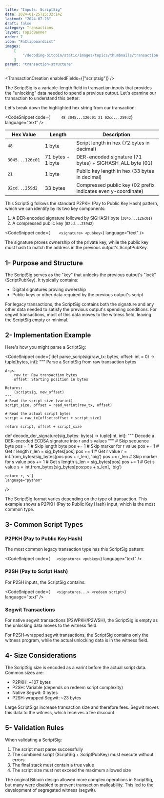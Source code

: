 ```yaml
---
title: "Inputs: ScriptSig"
date: 2024-01-25T15:32:14Z
lastmod: "2024-07-26"
draft: false
category: Transactions
layout: TopicBanner
order: 7
icon: "FaClipboardList"
images:
    [
        "/decoding-bitcoin/static/images/topics/thumbnails/transaction-module/tx-thumbnail-scriptsig.jpg"
    ]
parent: "transaction-structure"
---
```


<TransactionCreation enabledFields={["scriptsig"]} />

The ScriptSig is a variable-length field in transaction inputs that provides the "unlocking" data needed to spend a previous output. Let's examine our transaction to understand this better:

<div className="dark:hidden w-full rounded-xl overflow-hidden">
    <SvgDisplay
        src="/decoding-bitcoin/static/images/topics/transactions/fees/tx-scriptsig.png"
        width="100%"
        height="auto"
    />
</div>
<div className="hidden dark:block w-full rounded-xl overflow-hidden">
    <SvgDisplay
        src="/decoding-bitcoin/static/images/topics/transactions/fees/tx-scriptsig.png"
        width="100%"
        height="auto"
    />
</div>

Let's break down the highlighted hex string from our transaction:

<CodeSnippet code={`     48 3045...126c01 21 02cd...259d2`} language="text" />

<div className="overflow-x-auto">
    <table className="min-w-full bg-white dark:bg-gray-900 rounded-lg overflow-hidden">
        <thead className="bg-orange-100 dark:bg-orange-900">
            <tr>
                <th className="px-6 py-3 text-left text-sm font-semibold">
                    Hex Value
                </th>
                <th className="px-6 py-3 text-left text-sm font-semibold">
                    Length
                </th>
                <th className="px-6 py-3 text-left text-sm font-semibold">
                    Description
                </th>
            </tr>
        </thead>
        <tbody className="divide-y divide-gray-200 dark:divide-gray-800">
            <tr className="hover:bg-gray-100 dark:hover:bg-gray-800">
                <td className="px-6 py-4 whitespace-nowrap">
                    <code>48</code>
                </td>
                <td className="px-6 py-4">1 byte</td>
                <td className="px-6 py-4">
                    Script length in hex (72 bytes in decimal)
                </td>
            </tr>
            <tr className="hover:bg-gray-100 dark:hover:bg-gray-800">
                <td className="px-6 py-4 whitespace-nowrap">
                    <code>3045...126c01</code>
                </td>
                <td className="px-6 py-4">71 bytes + 1 byte</td>
                <td className="px-6 py-4">
                    DER-encoded signature (71 bytes) + SIGHASH_ALL byte (01)
                </td>
            </tr>
            <tr className="hover:bg-gray-100 dark:hover:bg-gray-800">
                <td className="px-6 py-4 whitespace-nowrap">
                    <code>21</code>
                </td>
                <td className="px-6 py-4">1 byte</td>
                <td className="px-6 py-4">
                    Public key length in hex (33 bytes in decimal)
                </td>
            </tr>
            <tr className="hover:bg-gray-100 dark:hover:bg-gray-800">
                <td className="px-6 py-4 whitespace-nowrap">
                    <code>02cd...259d2</code>
                </td>
                <td className="px-6 py-4">33 bytes</td>
                <td className="px-6 py-4">
                    Compressed public key (02 prefix indicates even
                    y-coordinate)
                </td>
            </tr>
        </tbody>
    </table>
</div>

This ScriptSig follows the standard P2PKH (Pay to Public Key Hash) pattern, which we can identify by its two key components:

1. A DER-encoded signature followed by SIGHASH byte (`3045...126c01`)
2. A compressed public key (`02cd...259d2`)

<CodeSnippet code={`    <signature> <pubkey>`} language="text" />

The signature proves ownership of the private key, while the public key must hash to match the address in the previous output's ScriptPubKey.

## 1- Purpose and Structure

The ScriptSig serves as the "key" that unlocks the previous output's "lock" (ScriptPubKey). It typically contains:

-   Digital signatures proving ownership
-   Public keys or other data required by the previous output's script

For legacy transactions, the ScriptSig contains both the signature and any other data needed to satisfy the previous output's spending conditions. For segwit transactions, most of this data moves to the witness field, leaving the ScriptSig empty or minimal.

## 2- Implementation Example

Here's how you might parse a ScriptSig:

<CodeSnippet
    code={`def parse_scriptsig(raw_tx: bytes, offset: int = 0) -> tuple[bytes, int]:
    """
    Parse a ScriptSig from raw transaction bytes
    
    Args:
        raw_tx: Raw transaction bytes
        offset: Starting position in bytes
        
    Returns:
        (scriptsig, new_offset)
    """
    # Read the script size (varint)
    script_size, offset = read_varint(raw_tx, offset)
    
    # Read the actual script bytes
    script = raw_tx[offset:offset + script_size]
    
    return script, offset + script_size

def decode_der_signature(sig_bytes: bytes) -> tuple[int, int]:
"""
Decode a DER-encoded ECDSA signature into r and s values
""" # Skip sequence byte
pos = 1 # Skip length byte
pos += 1 # Skip marker for r value
pos += 1 # Get r length
r_len = sig_bytes[pos]
pos += 1 # Get r value
r = int.from_bytes(sig_bytes[pos:pos + r_len], 'big')
pos += r_len # Skip marker for s value
pos += 1 # Get s length
s_len = sig_bytes[pos]
pos += 1 # Get s value
s = int.from_bytes(sig_bytes[pos:pos + s_len], 'big')

    return r, s`}
    language="python"

/>

<ExpandableAlert title="Note" type="info">
    The ScriptSig format varies depending on the type of transaction. This
    example shows a P2PKH (Pay to Public Key Hash) input, which is the most
    common type.
</ExpandableAlert>

## 3- Common Script Types

### P2PKH (Pay to Public Key Hash)

The most common legacy transaction type has this ScriptSig pattern:

<CodeSnippet code={`   <signature> <pubkey>`} language="text" />

### P2SH (Pay to Script Hash)

For P2SH inputs, the ScriptSig contains:

<CodeSnippet code={`   <signatures...> <redeem script>`} language="text" />

### Segwit Transactions

For native segwit transactions (P2WPKH/P2WSH), the ScriptSig is empty as the unlocking data moves to the witness field.

<ExpandableAlert title="Note" type="info">
    For P2SH-wrapped segwit transactions, the ScriptSig contains only the
    witness program, while the actual unlocking data is in the witness field.
</ExpandableAlert>

## 4- Size Considerations

The ScriptSig size is encoded as a varint before the actual script data. Common sizes are:

-   P2PKH: ~107 bytes
-   P2SH: Variable (depends on redeem script complexity)
-   Native Segwit: 0 bytes
-   P2SH-wrapped Segwit: ~23 bytes

<ExpandableAlert title="Warning" type="warning">
    Large ScriptSigs increase transaction size and therefore fees. Segwit moves
    this data to the witness, which receives a fee discount.
</ExpandableAlert>

## 5- Validation Rules

When validating a ScriptSig:

1. The script must parse successfully
2. The combined script (ScriptSig + ScriptPubKey) must execute without errors
3. The final stack must contain a true value
4. The script size must not exceed the maximum allowed size

<ExpandableAlert title="Historical Note" type="info">
    The original Bitcoin design allowed more complex operations in ScriptSig,
    but many were disabled to prevent transaction malleability. This led to the
    development of segregated witness (segwit).
</ExpandableAlert>
